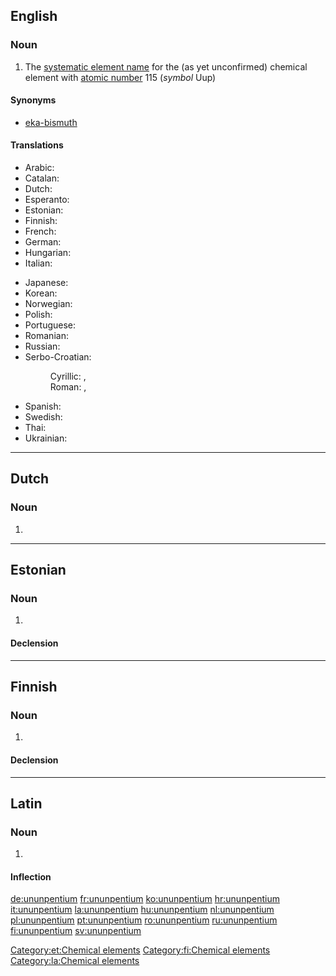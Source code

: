 ==English==

{{elements|Uup|flerovium|Fl|livermorium|Lv}}

===Noun===
{{en-noun|-}}
{{wikipedia}}

# The [[systematic element name]] for the (as yet unconfirmed) chemical element with [[atomic number]] 115 (''symbol'' Uup)

====Synonyms====
* [[eka-bismuth]]

====Translations====
{{trans-top|chemical element}}
* Arabic: {{t|ar|أنون بينتيوم|tr=’unun bíntiyum|m}}
* Catalan: {{t|ca|ununpenti|m}}
* Dutch: {{t+|nl|ununpentium|n}}
* Esperanto: {{t-|eo|ununpentio|xs=Esperanto}}
* Estonian: {{t-|et|ununpentium}}
* Finnish: {{t+|fi|ununpentium}}
* French: {{t+|fr|ununpentium|m}}
* German: {{t+|de|Ununpentium|n}}
* Hungarian: {{t+|hu|ununpentium}}
* Italian: {{t+|it|ununpentio|m}}
{{trans-mid}}
* Japanese: {{t|ja|ウンウンペンチウム|tr=ununpenchiumu}}
* Korean: {{t|ko|우눈펜튬|tr=ununpentyum}}
* Norwegian: {{t-|no|ununpentium}}
* Polish: {{t+|pl|ununpentium|m}}
* Portuguese: {{t-|pt|ununpêntio|m}}
* Romanian: {{t+|ro|ununpentiu|n}}
* Russian: {{t+|ru|унунпентий|m|tr=ununpéntij}}
* Serbo-Croatian:
*: Cyrillic: {{t|sh|унунпентиј|m}}, {{t|sh|унунпентијум|m}}
*: Roman: {{t|sh|ununpentij|m}}, {{t|sh|ununpentijum|m}}
* Spanish: {{t+|es|ununpentio|m}}
* Swedish: {{t+|sv|ununpentium}}
* Thai: {{t|th|อูนอูนเพนเทียม|tr=ūnūnpentiam}}
* Ukrainian: {{t|uk|унунпентій|tr=ununpéntij|m}}
{{trans-bottom}}

----

==Dutch==
{{wikipedia|lang=nl}}
{{elements|Uup|flerovium|Fl|livermorium|Lv|lang=nl}}

===Noun===
{{nl-noun|n|-|-}}

# {{l|en|ununpentium}}

----

==Estonian==

===Noun===
{{et-noun|ununpentiumi|ununpentiumi|par2=ununpentiumit}}

# {{l|en|ununpentium}}

====Declension====
{{et-decl-seminar|ununpentium}}
{{et-decl-redel|ununpentium}}

[[Category:et:Chemical elements]]

----

==Finnish==
{{wikipedia|lang=fi}}

===Noun===
{{fi-noun}}

# {{l|en|ununpentium}}

====Declension====
{{fi-decl-risti|ununpentium|nopl=1|i=0}}

[[Category:fi:Chemical elements]]

----

==Latin==
{{wikipedia|lang=la}}

===Noun===
{{la-noun|ūnūnpentium|ununpentii|ūnūnpentiī|n|second}}

# {{l|en|ununpentium}}

====Inflection====
{{la-decl-2nd-N|ununpenti|ūnūnpenti}}

[[Category:la:Chemical elements]]

[[de:ununpentium]]
[[fr:ununpentium]]
[[ko:ununpentium]]
[[hr:ununpentium]]
[[it:ununpentium]]
[[la:ununpentium]]
[[hu:ununpentium]]
[[nl:ununpentium]]
[[pl:ununpentium]]
[[pt:ununpentium]]
[[ro:ununpentium]]
[[ru:ununpentium]]
[[fi:ununpentium]]
[[sv:ununpentium]]